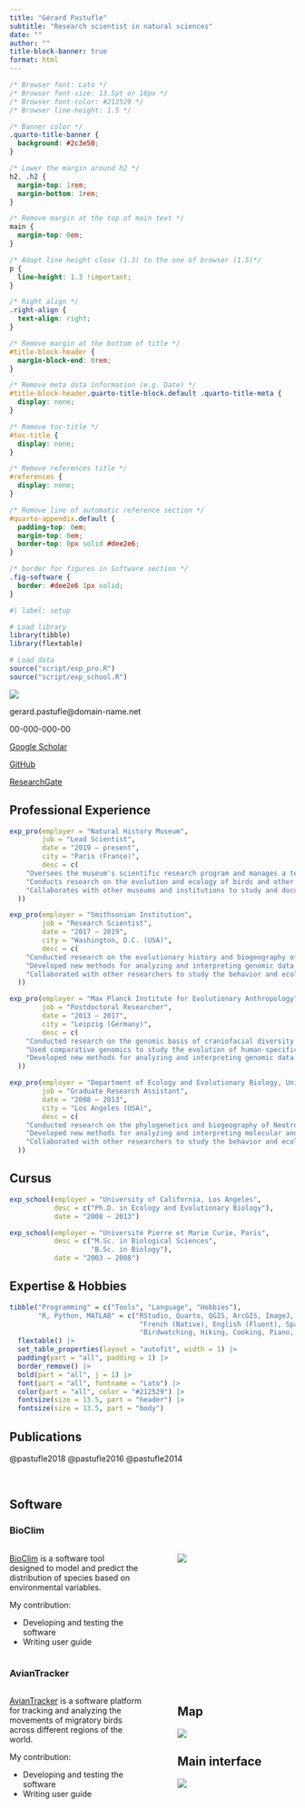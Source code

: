 ```yaml
---
title: "Gérard Pastufle"
subtitle: "Research scientist in natural sciences"
date: ""
author: ""
title-block-banner: true
format: html
---
```


```css
/* Browser font: Lato */
/* Browser font-size: 13.5pt or 18px */
/* Browser font-color: #212529 */
/* Browser line-height: 1.5 */

/* Banner color */
.quarto-title-banner {
  background: #2c3e50;
}

/* Lower the margin around h2 */
h2, .h2 {
  margin-top: 1rem;
  margin-bottom: 1rem;
}

/* Remove margin at the top of main text */
main {
  margin-top: 0em;
}

/* Adapt line height close (1.3) to the one of browser (1.5)*/
p {
  line-height: 1.3 !important;
}

/* Right align */
.right-align {
  text-align: right;
}

/* Remove margin at the bottom of title */
#title-block-header {
  margin-block-end: 0rem;
}

/* Remove meta data information (e.g. Date) */
#title-block-header.quarto-title-block.default .quarto-title-meta {
  display: none;
}

/* Remove toc-title */
#toc-title {
  display: none;
}

/* Remove references title */
#references {
  display: none;
}

/* Remove line of automatic reference section */
#quarto-appendix.default {
  padding-top: 0em;
  margin-top: 0em;
  border-top: 0px solid #dee2e6;
}

/* border for figures in Software section */
.fig-software {
  border: #dee2e6 1px solid;
}
```

```r
#| label: setup

# Load library
library(tibble)
library(flextable)

# Load data
source("script/exp_pro.R")
source("script/exp_school.R")
```

::: {.column-margin .right-align}
![](figures/pp.gif){#pp}

gerard.pastufle@domain-name.net

00-000-000-00

[Google Scholar](https://scholar.google.com/)

[GitHub](https://github.com/)

[ResearchGate](https://www.researchgate.net/)
:::

## Professional Experience

```r
exp_pro(employer = "Natural History Museum",
        job = "Lead Scientist", 
        date = "2019 – present", 
        city = "Paris (France)", 
        desc = c(
    "Oversees the museum's scientific research program and manages a team of researchers and curators",
    "Conducts research on the evolution and ecology of birds and other vertebrates",
    "Collaborates with other museums and institutions to study and document biodiversity in different regions of the world"
  ))
```

```r
exp_pro(employer = "Smithsonian Institution",
        job = "Research Scientist", 
        date = "2017 – 2019", 
        city = "Washington, D.C. (USA)", 
        desc = c(
    "Conducted research on the evolutionary history and biogeography of South American primates using molecular and morphological data",
    "Developed new methods for analyzing and interpreting genomic data in primates",
    "Collaborated with other researchers to study the behavior and ecology of primates in their natural habitats"
  ))
```

```r
exp_pro(employer = "Max Planck Institute for Evolutionary Anthropology",
        job = "Postdoctoral Researcher", 
        date = "2013 – 2017", 
        city = "Leipzig (Germany)", 
        desc = c(
    "Conducted research on the genomic basis of craniofacial diversity in humans and non-human primates",
    "Used comparative genomics to study the evolution of human-specific traits such as language and brain development",
    "Developed new methods for analyzing and interpreting genomic data in primates and other animals"
  ))
```

```r
exp_pro(employer = "Department of Ecology and Evolutionary Biology, University of California",
        job = "Graduate Research Assistant", 
        date = "2008 – 2013", 
        city = "Los Angeles (USA)", 
        desc = c(
    "Conducted research on the phylogenetics and biogeography of Neotropical birds using molecular and morphological data",
    "Developed new methods for analyzing and interpreting molecular and morphological data in birds",
    "Collaborated with other researchers to study the behavior and ecology of birds in their natural habitats"
  ))
```

## Cursus

```r
exp_school(employer = "University of California, Los Angeles",
           desc = c("Ph.D. in Ecology and Evolutionary Biology"),
           date = "2008 – 2013")
```

```r
exp_school(employer = "Université Pierre et Marie Curie, Paris",
           desc = c("M.Sc. in Biological Sciences",
                    "B.Sc. in Biology"),
           date = "2003 – 2008")
```

## Expertise & Hobbies

```r
tibble("Programming" = c("Tools", "Language", "Hobbies"),
       "R, Python, MATLAB" = c("RStudio, Quarto, QGIS, ArcGIS, ImageJ, Endnote",
                                "French (Native), English (Fluent), Spanish (Proficient), German (Intermediate)",
                                "Birdwatching, Hiking, Cooking, Piano, Photography")) |> 
  flextable() |>
  set_table_properties(layout = "autofit", width = 1) |>
  padding(part = "all", padding = 1) |> 
  border_remove() |>
  bold(part = "all", j = 1) |> 
  font(part = "all", fontname = "Lato") |>
  color(part = "all", color = "#212529") |> 
  fontsize(size = 13.5, part = "header") |>
  fontsize(size = 13.5, part = "body")
```

::: {.column-page}

## Publications

::: {.hidden}
@pastufle2018
@pastufle2016
@pastufle2014
:::

::: {#refs}
:::

:::

</br>

::: {.column-page}

## Software

### BioClim

:::: {.columns}

::: {.column width="50%"}
[BioClim](https://bioclim.pastufle.net/) is a software tool designed to model and predict the distribution of species based on environmental variables. 

My contribution:

- Developing and testing the software
- Writing user guide
:::

::: {.column width="5%"}
<!-- empty column to create gap -->
:::

::: {.column width="45%"}
![](figures/bioclim.png){.fig-software}
:::

::::

### AvianTracker

:::: {.columns}

::: {.column width="52%"}
[AvianTracker](https://aviantracker.pastufle.net/) is a software platform for tracking and analyzing the movements of migratory birds across different regions of the world.

My contribution:

- Developing and testing the software
- Writing user guide
:::

::: {.column width="3%"}
<!-- empty column to create gap -->
:::

::: {.column width="45%"}

::: {.panel-tabset}

## Map

![](figures/map.png)

## Main interface

![](figures/interface.png)

:::

:::

::::

:::


